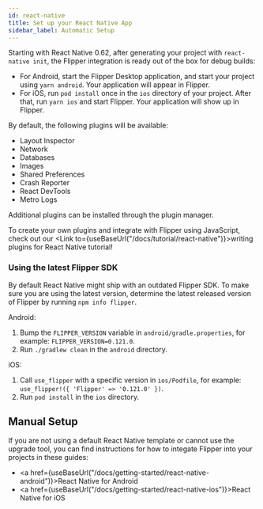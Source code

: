 ```yaml
---
id: react-native
title: Set up your React Native App
sidebar_label: Automatic Setup
---
```


Starting with React Native 0.62, after generating your project with `react-native init`, the Flipper integration is ready out of the box for debug builds:

* For Android, start the Flipper Desktop application, and start your project using `yarn android`. Your application will appear in Flipper.
* For iOS, run `pod install` once in the `ios` directory of your project. After that, run `yarn ios` and start Flipper. Your application will show up in Flipper.

By default, the following plugins will be available:

* Layout Inspector
* Network
* Databases
* Images
* Shared Preferences
* Crash Reporter
* React DevTools
* Metro Logs

Additional plugins can be installed through the plugin manager.

To create your own plugins and integrate with Flipper using JavaScript, check out our <Link to={useBaseUrl("/docs/tutorial/react-native")}>writing plugins for React Native</Link> tutorial!

### Using the latest Flipper SDK

By default React Native might ship with an outdated Flipper SDK. To make sure you are using the latest version, determine the latest released version of Flipper by running `npm info flipper`.

Android:

1. Bump the `FLIPPER_VERSION` variable in `android/gradle.properties`, for example: `FLIPPER_VERSION=0.121.0`.
2. Run `./gradlew clean` in the `android` directory.

iOS:

1. Call `use_flipper` with a specific version in `ios/Podfile`, for example: `use_flipper!({ 'Flipper' => '0.121.0' })`.
2. Run `pod install` in the `ios` directory.

## Manual Setup

If you are not using a default React Native template or cannot use the upgrade tool,
you can find instructions for how to integate Flipper into your projects in these guides:

- <a href={useBaseUrl("/docs/getting-started/react-native-android")}>React Native for Android</a>
- <a href={useBaseUrl("/docs/getting-started/react-native-ios")}>React Native for iOS</a>
